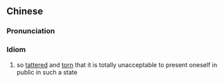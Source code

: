 {{also|破烂不堪}}
==Chinese==
{{zh-forms|s=破烂不堪|type=22}}

===Pronunciation===
{{zh-pron
|m=pòlàn不kān
|cat=id
}}

===Idiom===
{{zh-idiom}}
# so [[tatter]]ed and [[torn]] {{gloss|especially said of clothing}} that it is totally unacceptable to present oneself in public in such a state